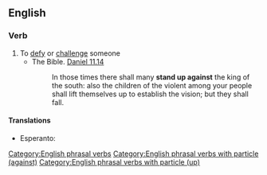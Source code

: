 ==English==

===Verb===
{{en-verb|inf=to [[stand]] [[up]] [[against]]|stands up against|standing up against|stood up against|stood up against}}

# To [[defy]] or [[challenge]] someone
#* The Bible. [http://en.wikisource.org/wiki/Bible_%28World_English%29/Daniel#Chapter_11  Daniel 11.14]
#*: In those times there shall many '''stand up against''' the king of the south: also the children of the violent among your people shall lift themselves up to establish the vision; but they shall fall.

====Translations====
* Esperanto: {{t-|eo|kontraŭstari|xs=Esperanto}}

[[Category:English phrasal verbs]]
[[Category:English phrasal verbs with particle (against)]]
[[Category:English phrasal verbs with particle (up)]]